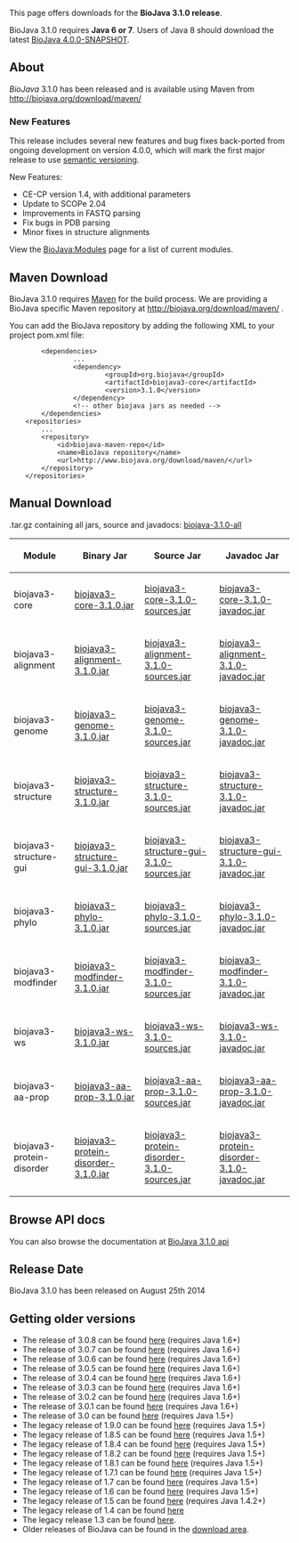 This page offers downloads for the <b>BioJava 3.1.0 release</b>. 

BioJava 3.1.0 requires <b>Java 6 or 7</b>. Users of Java 8 should download the latest [[Get source|BioJava 4.0.0-SNAPSHOT]].

== About ==
''BioJava'' 3.1.0 has been released and is available using Maven from
[http://biojava.org/download/maven/ http://biojava.org/download/maven/]

===New Features===

This release includes several new features and bug fixes back-ported from ongoing development on version 4.0.0, which will mark the first major release to use [http://semver.org/ semantic versioning].  

New Features:

* CE-CP version 1.4, with additional parameters
* Update to SCOPe 2.04
* Improvements in FASTQ parsing
* Fix bugs in PDB parsing
* Minor fixes in structure alignments

View the [[BioJava:Modules]] page for a list of current modules.

== Maven Download ==
BioJava 3.1.0 requires [http://maven.apache.org/ Maven] for the build process. We are providing a BioJava specific Maven repository at http://biojava.org/download/maven/ .

You can add the BioJava repository by adding the following XML to your project pom.xml file:
<pre>
        <dependencies>
                ...
                <dependency>
                        <groupId>org.biojava</groupId>
                        <artifactId>biojava3-core</artifactId>
                        <version>3.1.0</version>
                </dependency>
                <!-- other biojava jars as needed -->
        </dependencies>
	<repositories>
		...
		<repository>
			<id>biojava-maven-repo</id>
			<name>BioJava repository</name>
			<url>http://www.biojava.org/download/maven/</url>			
		</repository>
	</repositories>
</pre>

== Manual Download ==

.tar.gz containing all jars, source and javadocs: [http://biojava.org/download/bj3.1.0/biojava-3.1.0-all.tar.gz biojava-3.1.0-all]

{|
|+
! Module
! Binary Jar
! Source Jar
! Javadoc Jar
|-
| biojava3-core 
| [http://biojava.org/download/maven/org/biojava/biojava3-core/3.1.0/biojava3-core-3.1.0.jar biojava3-core-3.1.0.jar] 
| [http://biojava.org/download/maven/org/biojava/biojava3-core/3.1.0/biojava3-core-3.1.0-sources.jar biojava3-core-3.1.0-sources.jar] 
| [http://biojava.org/download/maven/org/biojava/biojava3-core/3.1.0/biojava3-core-3.1.0-javadoc.jar biojava3-core-3.1.0-javadoc.jar]
|-
| biojava3-alignment 
| [http://biojava.org/download/maven/org/biojava/biojava3-alignment/3.1.0/biojava3-alignment-3.1.0.jar biojava3-alignment-3.1.0.jar] 
| [http://biojava.org/download/maven/org/biojava/biojava3-alignment/3.1.0/biojava3-alignment-3.1.0-sources.jar biojava3-alignment-3.1.0-sources.jar] 
| [http://biojava.org/download/maven/org/biojava/biojava3-alignment/3.1.0/biojava3-alignment-3.1.0-javadoc.jar biojava3-alignment-3.1.0-javadoc.jar]
|-
| biojava3-genome 
| [http://biojava.org/download/maven/org/biojava/biojava3-genome/3.1.0/biojava3-genome-3.1.0.jar biojava3-genome-3.1.0.jar] 
| [http://biojava.org/download/maven/org/biojava/biojava3-genome/3.1.0/biojava3-genome-3.1.0-sources.jar biojava3-genome-3.1.0-sources.jar] 
| [http://biojava.org/download/maven/org/biojava/biojava3-genome/3.1.0/biojava3-genome-3.1.0-javadoc.jar biojava3-genome-3.1.0-javadoc.jar]
|-
| biojava3-structure 
| [http://biojava.org/download/maven/org/biojava/biojava3-structure/3.1.0/biojava3-structure-3.1.0.jar biojava3-structure-3.1.0.jar] 
| [http://biojava.org/download/maven/org/biojava/biojava3-structure/3.1.0/biojava3-structure-3.1.0-sources.jar biojava3-structure-3.1.0-sources.jar] 
| [http://biojava.org/download/maven/org/biojava/biojava3-structure/3.1.0/biojava3-structure-3.1.0-javadoc.jar biojava3-structure-3.1.0-javadoc.jar]
|-
| biojava3-structure-gui 
| [http://biojava.org/download/maven/org/biojava/biojava3-structure-gui/3.1.0/biojava3-structure-gui-3.1.0.jar biojava3-structure-gui-3.1.0.jar] 
| [http://biojava.org/download/maven/org/biojava/biojava3-structure-gui/3.1.0/biojava3-structure-gui-3.1.0-sources.jar biojava3-structure-gui-3.1.0-sources.jar] 
| [http://biojava.org/download/maven/org/biojava/biojava3-structure-gui/3.1.0/biojava3-structure-gui-3.1.0-javadoc.jar biojava3-structure-gui-3.1.0-javadoc.jar]
|-
| biojava3-phylo 
| [http://biojava.org/download/maven/org/biojava/biojava3-phylo/3.1.0/biojava3-phylo-3.1.0.jar biojava3-phylo-3.1.0.jar] 
| [http://biojava.org/download/maven/org/biojava/biojava3-phylo/3.1.0/biojava3-phylo-3.1.0-sources.jar biojava3-phylo-3.1.0-sources.jar] 
| [http://biojava.org/download/maven/org/biojava/biojava3-phylo/3.1.0/biojava3-phylo-3.1.0-javadoc.jar biojava3-phylo-3.1.0-javadoc.jar]
|-
| biojava3-modfinder 
| [http://biojava.org/download/maven/org/biojava/biojava3-modfinder/3.1.0/biojava3-modfinder-3.1.0.jar biojava3-modfinder-3.1.0.jar] 
| [http://biojava.org/download/maven/org/biojava/biojava3-modfinder/3.1.0/biojava3-modfinder-3.1.0-sources.jar biojava3-modfinder-3.1.0-sources.jar] 
| [http://biojava.org/download/maven/org/biojava/biojava3-modfinder/3.1.0/biojava3-modfinder-3.1.0-javadoc.jar biojava3-modfinder-3.1.0-javadoc.jar]
|-
| biojava3-ws 
| [http://biojava.org/download/maven/org/biojava/biojava3-ws/3.1.0/biojava3-ws-3.1.0.jar biojava3-ws-3.1.0.jar] 
| [http://biojava.org/download/maven/org/biojava/biojava3-ws/3.1.0/biojava3-ws-3.1.0-sources.jar biojava3-ws-3.1.0-sources.jar] 
| [http://biojava.org/download/maven/org/biojava/biojava3-ws/3.1.0/biojava3-ws-3.1.0-javadoc.jar biojava3-ws-3.1.0-javadoc.jar]
|-
| biojava3-aa-prop 
| [http://biojava.org/download/maven/org/biojava/biojava3-aa-prop/3.1.0/biojava3-aa-prop-3.1.0.jar biojava3-aa-prop-3.1.0.jar] 
| [http://biojava.org/download/maven/org/biojava/biojava3-aa-prop/3.1.0/biojava3-aa-prop-3.1.0-sources.jar biojava3-aa-prop-3.1.0-sources.jar] 
| [http://biojava.org/download/maven/org/biojava/biojava3-aa-prop/3.1.0/biojava3-aa-prop-3.1.0-javadoc.jar biojava3-aa-prop-3.1.0-javadoc.jar]
|-
| biojava3-protein-disorder 
| [http://biojava.org/download/maven/org/biojava/biojava3-protein-disorder/3.1.0/biojava3-protein-disorder-3.1.0.jar biojava3-protein-disorder-3.1.0.jar] 
| [http://biojava.org/download/maven/org/biojava/biojava3-protein-disorder/3.1.0/biojava3-protein-disorder-3.1.0-sources.jar biojava3-protein-disorder-3.1.0-sources.jar] 
| [http://biojava.org/download/maven/org/biojava/biojava3-protein-disorder/3.1.0/biojava3-protein-disorder-3.1.0-javadoc.jar biojava3-protein-disorder-3.1.0-javadoc.jar]

|}

== Browse API docs ==
You can also browse the documentation at [http://www.biojava.org/docs/api3.1.0/ BioJava 3.1.0 api]

==Release Date==
BioJava 3.1.0 has been released on August 25th 2014

== Getting older versions ==
* The release of 3.0.8 can be found [[BioJava:Download 3.0.8|here]] (requires Java 1.6+)
* The release of 3.0.7 can be found [[BioJava:Download 3.0.7|here]] (requires Java 1.6+)
* The release of 3.0.6 can be found [[BioJava:Download 3.0.6|here]] (requires Java 1.6+)
* The release of 3.0.5 can be found [[BioJava:Download 3.0.5|here]] (requires Java 1.6+)
* The release of 3.0.4 can be found [[BioJava:Download 3.0.4|here]] (requires Java 1.6+)
* The release of 3.0.3 can be found [[BioJava:Download 3.0.3|here]] (requires Java 1.6+)
* The release of 3.0.2 can be found [[BioJava:Download 3.0.2|here]] (requires Java 1.6+)
* The release of 3.0.1 can be found [[BioJava:Download 3.0.1|here]] (requires Java 1.6+)
* The release of 3.0 can be found [[BioJava:Download 3.0|here]] (requires Java 1.5+)
* The legacy release of 1.9.0 can be found [[BioJava:Download 1.9.0|here]] (requires Java 1.5+)
* The legacy release of 1.8.5 can be found [[BioJava:Download 1.8.5|here]] (requires Java 1.5+)
* The legacy release of 1.8.4 can be found [[BioJava:Download 1.8.4|here]] (requires Java 1.5+)
* The legacy release of 1.8.2 can be found [[BioJava:Download 1.8.2|here]] (requires Java 1.5+)
* The legacy release of 1.8.1 can be found [[BioJava:Download 1.8.1|here]] (requires Java 1.5+)
* The legacy release of 1.7.1 can be found [[BioJava:Download 1.7.1|here]] (requires Java 1.5+)
* The legacy release of 1.7 can be found [[BioJava:Download 1.7|here]] (requires Java 1.5+)
* The legacy release of 1.6 can be found [[BioJava:Download 1.6|here]] (requires Java 1.5+)
* The legacy release of 1.5 can be found [[BioJava:Download 1.5|here]] (requires Java 1.4.2+)
* The legacy release of 1.4 can be found [[BioJava:Download 1.4|here]]
* The legacy release 1.3 can be found [[BioJava:Download 1.3|here]].
* Older releases of BioJava can be found in the [http://www.biojava.org/download/ download area].